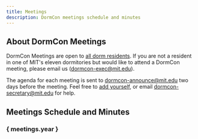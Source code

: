 ```yaml
---
title: Meetings
description: DormCon meetings schedule and minutes
---
```


## About DormCon Meetings

DormCon Meetings are open to [all dorm residents](/about/voting-members). If you are not a resident in one of MIT's eleven dormitories but would like to attend a DormCon meeting, please email us (dormcon-exec@mit.edu).

The agenda for each meeting is sent to dormcon-announce@mit.edu two days before the meeting. Feel free to [add yourself](https://groups.mit.edu/webmoira/list/dormcon-announce), or email dormcon-secretary@mit.edu for help.

## Meetings Schedule and Minutes


<h3>{ meetings.year }</h3>

<MeetingsComponent meetings={meetings.list} />
